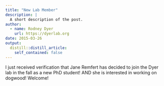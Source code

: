 ```yaml
---
title: "New Lab Member"
description: |
  A short description of the post.
author:
  - name: Rodney Dyer
    url: https://dyerlab.org
date: 2015-03-26
output:
  distill::distill_article:
    self_contained: false
---
```





I just received verification that Jane Remfert has decided to join the Dyer lab in the fall as a new PhD student!  AND she is interested in working on dogwood!  Welcome!
 
 
 

